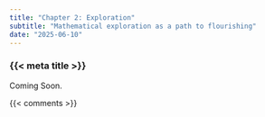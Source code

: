 ```yaml
---
title: "Chapter 2: Exploration"
subtitle: "Mathematical exploration as a path to flourishing"
date: "2025-06-10"
---
```


### {{< meta title >}}

Coming Soon.


{{< comments >}}
